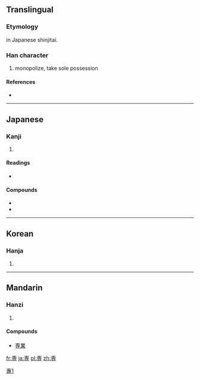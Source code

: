 {{also|專|专|尃}}
==Translingual==
{{ja-forms|専|[[专]]|[[專]]}}

===Etymology===
{{Han simp|專}} in Japanese shinjitai.

[[Category:CJKV characters simplified differently in Japan and China|專1]]

===Han character===
{{Han char|rn=41|rad=寸|as=06|sn=9|four=|canj=十田木戈 (JWDI)}}

# monopolize, take sole possession

====References====
* {{Han ref|kx=0294.111|hdz=10504.141|uh=5C02|ud=23554}}

----

==Japanese==

===Kanji===
{{ja-kanji|grade=6|rs=寸06}}

# {{defn|Japanese|sort=寸06}}

====Readings====
* {{ja-readings|on=[[せん]] (sen)|kun=[[もっぱら]] (moppara)}}

====Compounds====
*{{term|専門||[[expertise]], area of study|tr=[[せんもん]], [[senmon]]|lang=ja|sc=Jpan}}
*{{term|専攻||academic major|tr=[[せんこう]], [[senkō]]|lang=ja|sc=Jpan}}

----

==Korean==

===Hanja===
{{ko-hanja|hangeul=전|rv=jeon|mr=chŏn}}

# {{defn|Korean|sort=寸06}}

----

==Mandarin==

===Hanzi===
{{cmn-hanzi|pin=[[zhuān]] ([[zhuan1]])|wg=chuan<sup>1</sup>}}

# {{defn|Mandarin|sort=寸06}}

====Compounds====
* [[専業]]

[[fr:専]]
[[ja:専]]
[[pl:専]]
[[zh:専]]